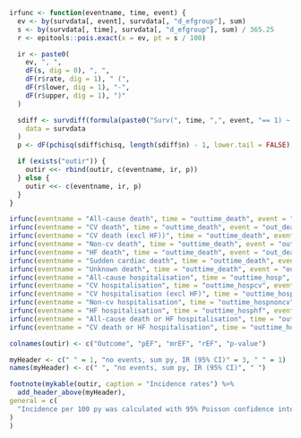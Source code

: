 ```r
irfunc <- function(eventname, time, event) {
  ev <- by(survdata[, event], survdata[, "d_efgroup"], sum)
  s <- by(survdata[, time], survdata[, "d_efgroup"], sum) / 365.25
  r <- epitools::pois.exact(x = ev, pt = s / 100)

  ir <- paste0(
    ev, ", ",
    dF(s, dig = 0), ", ",
    dF(r$rate, dig = 1), " (",
    dF(r$lower, dig = 1), "-",
    dF(r$upper, dig = 1), ")"
  )

  sdiff <- survdiff(formula(paste0("Surv(", time, ",", event, "== 1) ~ d_efgroup")),
    data = survdata
  )
  p <- dF(pchisq(sdiff$chisq, length(sdiff$n) - 1, lower.tail = FALSE), 3, p = TRUE)

  if (exists("outir")) {
    outir <<- rbind(outir, c(eventname, ir, p))
  } else {
    outir <<- c(eventname, ir, p)
  }
}

irfunc(eventname = "All-cause death", time = "outtime_death", event = "out_death")
irfunc(eventname = "CV death", time = "outtime_death", event = "out_deathcv")
irfunc(eventname = "CV death (excl HF))", time = "outtime_death", event = "out_deathcv_exclhf")
irfunc(eventname = "Non-cv death", time = "outtime_death", event = "out_deathnoncv")
irfunc(eventname = "HF death", time = "outtime_death", event = "out_deathhf")
irfunc(eventname = "Sudden cardiac death", time = "outtime_death", event = "out_deathscd")
irfunc(eventname = "Unknown death", time = "outtime_death", event = "out_deathunknown")
irfunc(eventname = "All-cause hospitalisation", time = "outtime_hosp", event = "out_hosp")
irfunc(eventname = "CV hospitalisation", time = "outtime_hospcv", event = "out_hospcv")
irfunc(eventname = "CV hospitalisation (excl HF)", time = "outtime_hospcv_exclhf", event = "out_hospcv_exclhf")
irfunc(eventname = "Non-cv hospitalisation", time = "outtime_hospnoncv", event = "out_hospnoncv")
irfunc(eventname = "HF hospitalisation", time = "outtime_hosphf", event = "out_hosphf")
irfunc(eventname = "All-cause death or HF hospitalisation", time = "outtime_hosphf", event = "out_deathhosphf")
irfunc(eventname = "CV death or HF hospitalisation", time = "outtime_hosphf", event = "out_deathcvhosphf")

colnames(outir) <- c("Outcome", "pEF", "mrEF", "rEF", "p-value")

myHeader <- c(" " = 1, "no events, sum py, IR (95% CI)" = 3, " " = 1)
names(myHeader) <- c(" ", "no events, sum py, IR (95% CI)", " ")

footnote(mykable(outir, caption = "Incidence rates") %>%
  add_header_above(myHeader),
general = c(
  "Incidence per 100 py was calculated with 95% Poisson confidence intervals. P-value is from log-rank test."
)
)
```
